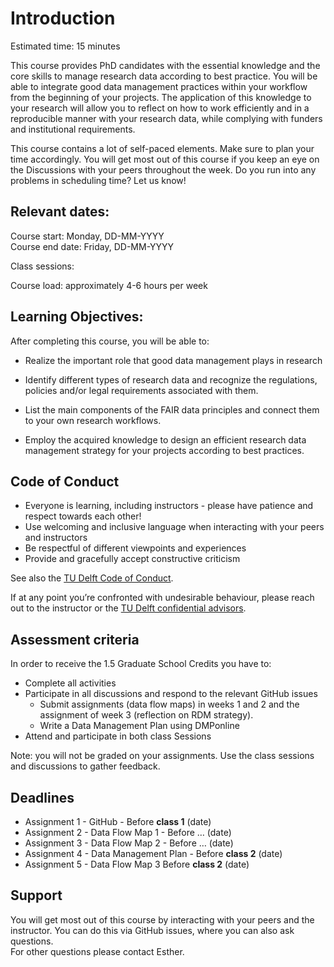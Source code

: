 
# Introduction {#intro} 
Estimated time: 15 minutes

This course provides PhD candidates with the essential knowledge and the core skills to manage research data according to best practice. You will be able to integrate good data management practices within your workflow from the beginning of your projects. The application of this knowledge to your research will allow you to reflect on how to work efficiently and in a reproducible manner with your research data, while complying with funders and institutional requirements.

This course contains a lot of self-paced elements. Make sure to plan your time accordingly. You will get most out of this course if you keep an eye on the Discussions with your peers throughout the week. Do you run into any problems in scheduling time? Let us know!

## Relevant dates:  
Course start:    Monday, DD-MM-YYYY  
Course end date: Friday, DD-MM-YYYY  

Class sessions: 

Course load: approximately 4-6 hours per week


## Learning Objectives:
After completing this course, you will be able to:

*	Realize the important role that good data management plays in research

*	Identify different types of research data and recognize the regulations, policies and/or legal requirements associated with them.
*	List the main components of the FAIR data principles and connect them to your own research workflows.
*	Employ the acquired knowledge to design an efficient research data management strategy for your projects according to best practices.

## Code of Conduct
* Everyone is learning, including instructors - please have patience and respect towards each other! 
* Use welcoming and inclusive language when interacting with your peers and instructors
* Be respectful of different viewpoints and experiences
* Provide and gracefully accept constructive criticism

See also the [TU Delft Code of Conduct](https://www.tudelft.nl/en/about-tu-delft/strategy/integrity-policy/tu-delft-code-of-conduct). 

If at any point you're confronted with undesirable behaviour, please reach out to the instructor or the [TU Delft confidential advisors](https://www.tudelft.nl/en/about-tu-delft/strategy/integrity-policy/confidential-advisors).


## Assessment criteria

In order to receive the 1.5 Graduate School Credits you have to:

*	Complete all activities 
  * Participate in all discussions and respond to the relevant GitHub issues
	* Submit assignments (data flow maps) in weeks 1 and 2 and the assignment of week 3 (reflection on RDM strategy).
	* Write a Data Management Plan using DMPonline
*	Attend and participate in both class Sessions 

Note: you will not be graded on your assignments. 
Use the class sessions and discussions to gather feedback.

## Deadlines

* Assignment 1 - GitHub - Before **class 1** (date)
* Assignment 2 - Data Flow Map 1 - Before ... (date)
* Assignment 3 - Data Flow Map 2 - Before ... (date)
* Assignment 4 - Data Management Plan - Before **class 2** (date)
* Assignment 5 - Data Flow Map 3 Before **class 2** (date)

## Support

You will get most out of this course by interacting with your peers and the instructor. 
You can do this via GitHub issues, where you can also ask questions.   
For other questions please contact Esther. 






